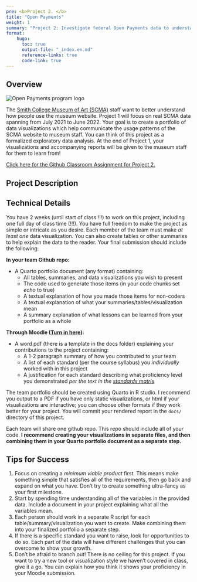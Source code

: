 ```yaml
---
pre: <b>Project 2. </b>
title: "Open Payments"
weight: 1
summary: "Project 2: Investigate federal Open Payments data to understand how financially intertwined medical companies and practitioners are."
format:
    hugo:
      toc: true
      output-file: "_index.en.md"
      reference-links: true
      code-link: true
---
```


## Overview

![](img/open-payments-logo-tm.png "Open Payments program logo")

The [Smith College Museum of Art (SCMA)](https://scma.smith.edu/) staff want to better understand how people use the museum website. Project 1 will focus on real SCMA data spanning from July 2021 to June 2022. Your goal is to create a portfolio of data visualizations which help communicate the usage patterns of the SCMA website to museum staff. You can think of this project as a formalized exploratory data analysis. At the end of Project 1, your visualizations and accompanying reports will be given to the museum staff for them to learn from!

[Click here for the Github Classroom Assignment for Project 2.]()

## Project Description







## Technical Details

You have 2 weeks (until start of class !!!) to work on this project, including one full day of class time (!!!). You have full freedom to make the project as simple or intricate as you desire. Each member of the team must make *at least one* data visualization. You can also create tables or other summaries to help explain the data to the reader. Your final submission should include the following:

**In your team Github repo:**

* A Quarto portfolio document (any format) containing:
  + All tables, summaries, and data visualizations you wish to present
  + The code used to generate those items (in your code chunks set *echo* to true)
  + A textual explanation of how you made those items for non-coders
  + A textual explanation of what your summaries/tables/visualization mean
  + A summary explanation of what lessons can be learned from your portfolio as a whole

**Through Moodle ([Turn in here]()):**

* A word pdf (there is a template in the docs folder) explaining your contributions to the project containing:
  + A 1-2 paragraph summary of how you contributed to your team
  + A list of each standard (per the course syllabus) you *individually* worked with in this project
  + A justification for each standard describing what proficiency level you demonstrated *per the text in the [standards matrix](https://intro-to-data-science-template.github.io/intro_to_data_science_reader/syllabus/#standards)* 

The team portfolio should be created using Quarto in R studio. I recommend you output to a PDF if you have only static visualizations, or html if your visualizations are interactive; you can choose other formats if they work better for your project. You will commit your rendered report in the `docs/` directory of this project.

Each team will share one github repo. This repo should include all of your code. **I recommend creating your visualizations in separate files, and then combining them in your Quarto portfolio document as a separate step.**

## Tips for Success

1. Focus on creating a *minimum viable product* first. This means make something simple that satisfies all of the requirements, then go back and expand on what you have. Don't try to create something ultra-fancy as your first milestone.
2. Start by spending time understanding all of the variables in the provided data. Include a document in your project explaining what all the variables mean.
3. Each person should work in a separate R script for each table/summary/visualization you want to create. Make combining them into your finalized portfolio a separate step.
4. If there is a specific standard you want to raise, look for opportunities to do so. Each part of the data will have different challenges that you can overcome to show your growth.
5. Don't be afraid to branch out! There is no ceiling for this project. If you want to try a new tool or visualization style we haven't covered in class, give it a go. You can explain how you think it shows your proficiency in your Moodle submission. 

